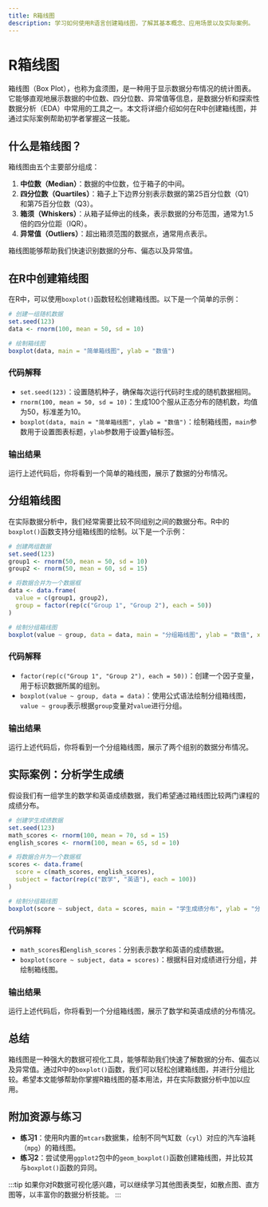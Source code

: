 ```yaml
---
title: R箱线图
description: 学习如何使用R语言创建箱线图，了解其基本概念、应用场景以及实际案例。
---
```


# R箱线图

箱线图（Box Plot），也称为盒须图，是一种用于显示数据分布情况的统计图表。它能够直观地展示数据的中位数、四分位数、异常值等信息，是数据分析和探索性数据分析（EDA）中常用的工具之一。本文将详细介绍如何在R中创建箱线图，并通过实际案例帮助初学者掌握这一技能。

## 什么是箱线图？

箱线图由五个主要部分组成：

1. **中位数（Median）**：数据的中位数，位于箱子的中间。
2. **四分位数（Quartiles）**：箱子上下边界分别表示数据的第25百分位数（Q1）和第75百分位数（Q3）。
3. **箱须（Whiskers）**：从箱子延伸出的线条，表示数据的分布范围，通常为1.5倍的四分位距（IQR）。
4. **异常值（Outliers）**：超出箱须范围的数据点，通常用点表示。

箱线图能够帮助我们快速识别数据的分布、偏态以及异常值。

## 在R中创建箱线图

在R中，可以使用`boxplot()`函数轻松创建箱线图。以下是一个简单的示例：

```r
# 创建一组随机数据
set.seed(123)
data <- rnorm(100, mean = 50, sd = 10)

# 绘制箱线图
boxplot(data, main = "简单箱线图", ylab = "数值")
```

### 代码解释

- `set.seed(123)`：设置随机种子，确保每次运行代码时生成的随机数据相同。
- `rnorm(100, mean = 50, sd = 10)`：生成100个服从正态分布的随机数，均值为50，标准差为10。
- `boxplot(data, main = "简单箱线图", ylab = "数值")`：绘制箱线图，`main`参数用于设置图表标题，`ylab`参数用于设置y轴标签。

### 输出结果

运行上述代码后，你将看到一个简单的箱线图，展示了数据的分布情况。

## 分组箱线图

在实际数据分析中，我们经常需要比较不同组别之间的数据分布。R中的`boxplot()`函数支持分组箱线图的绘制。以下是一个示例：

```r
# 创建两组数据
set.seed(123)
group1 <- rnorm(50, mean = 50, sd = 10)
group2 <- rnorm(50, mean = 60, sd = 15)

# 将数据合并为一个数据框
data <- data.frame(
  value = c(group1, group2),
  group = factor(rep(c("Group 1", "Group 2"), each = 50))
)

# 绘制分组箱线图
boxplot(value ~ group, data = data, main = "分组箱线图", ylab = "数值", xlab = "组别")
```

### 代码解释

- `factor(rep(c("Group 1", "Group 2"), each = 50))`：创建一个因子变量，用于标识数据所属的组别。
- `boxplot(value ~ group, data = data)`：使用公式语法绘制分组箱线图，`value ~ group`表示根据`group`变量对`value`进行分组。

### 输出结果

运行上述代码后，你将看到一个分组箱线图，展示了两个组别的数据分布情况。

## 实际案例：分析学生成绩

假设我们有一组学生的数学和英语成绩数据，我们希望通过箱线图比较两门课程的成绩分布。

```r
# 创建学生成绩数据
set.seed(123)
math_scores <- rnorm(100, mean = 70, sd = 15)
english_scores <- rnorm(100, mean = 65, sd = 10)

# 将数据合并为一个数据框
scores <- data.frame(
  score = c(math_scores, english_scores),
  subject = factor(rep(c("数学", "英语"), each = 100))
)

# 绘制分组箱线图
boxplot(score ~ subject, data = scores, main = "学生成绩分布", ylab = "分数", xlab = "科目")
```

### 代码解释

- `math_scores`和`english_scores`：分别表示数学和英语的成绩数据。
- `boxplot(score ~ subject, data = scores)`：根据科目对成绩进行分组，并绘制箱线图。

### 输出结果

运行上述代码后，你将看到一个分组箱线图，展示了数学和英语成绩的分布情况。

## 总结

箱线图是一种强大的数据可视化工具，能够帮助我们快速了解数据的分布、偏态以及异常值。通过R中的`boxplot()`函数，我们可以轻松创建箱线图，并进行分组比较。希望本文能够帮助你掌握R箱线图的基本用法，并在实际数据分析中加以应用。

## 附加资源与练习

- **练习1**：使用R内置的`mtcars`数据集，绘制不同气缸数（`cyl`）对应的汽车油耗（`mpg`）的箱线图。
- **练习2**：尝试使用`ggplot2`包中的`geom_boxplot()`函数创建箱线图，并比较其与`boxplot()`函数的异同。

:::tip
如果你对R数据可视化感兴趣，可以继续学习其他图表类型，如散点图、直方图等，以丰富你的数据分析技能。
:::
